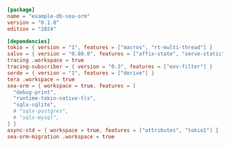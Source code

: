 
```toml  title="db-sea-orm/Cargo.toml"
[package]
name = "example-db-sea-orm"
version = "0.1.0"
edition = "2024"

[dependencies]
tokio = { version = "1", features = ["macros", "rt-multi-thread"] }
salvo = { version = "0.80.0", features = ["affix-state", "serve-static"] }
tracing .workspace = true
tracing-subscriber = { version = "0.3", features = ["env-filter"] }
serde = { version = "1", features = ["derive"] }
tera .workspace = true
sea-orm = { workspace = true, features = [
  "debug-print",
  "runtime-tokio-native-tls",
  "sqlx-sqlite",
  # "sqlx-postgres",
  # "sqlx-mysql",
] }
async-std = { workspace = true, features = ["attributes", "tokio1"] }
sea-orm-migration .workspace = true

```